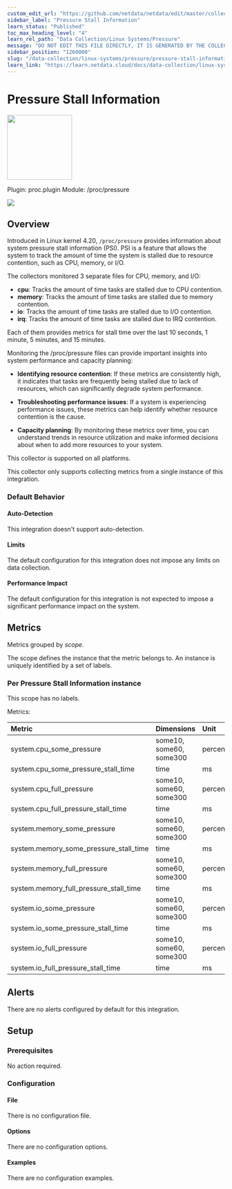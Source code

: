 ```yaml
---
custom_edit_url: "https://github.com/netdata/netdata/edit/master/collectors/proc.plugin/metadata.yaml"
sidebar_label: "Pressure Stall Information"
learn_status: "Published"
toc_max_heading_level: "4"
learn_rel_path: "Data Collection/Linux Systems/Pressure"
message: "DO NOT EDIT THIS FILE DIRECTLY, IT IS GENERATED BY THE COLLECTOR'S metadata.yaml FILE"
sidebar_position: "1260000"
slug: "/data-collection/linux-systems/pressure/pressure-stall-information"
learn_link: "https://learn.netdata.cloud/docs/data-collection/linux-systems/pressure/pressure-stall-information"
---
```



# Pressure Stall Information


<img src="https://netdata.cloud/img/linuxserver.svg" width="150"/>


Plugin: proc.plugin
Module: /proc/pressure

<img src="https://img.shields.io/badge/maintained%20by-Netdata-%2300ab44" />

## Overview

Introduced in Linux kernel 4.20, `/proc/pressure` provides information about system pressure stall information
(PSI). PSI is a feature that allows the system to track the amount of time the system is stalled due to
resource contention, such as CPU, memory, or I/O.

The collectors monitored 3 separate files for CPU, memory, and I/O:

- **cpu**: Tracks the amount of time tasks are stalled due to CPU contention.
- **memory**: Tracks the amount of time tasks are stalled due to memory contention.
- **io**: Tracks the amount of time tasks are stalled due to I/O contention.
- **irq**: Tracks the amount of time tasks are stalled due to IRQ contention.

Each of them provides metrics for stall time over the last 10 seconds, 1 minute, 5 minutes, and 15 minutes.

Monitoring the /proc/pressure files can provide important insights into system performance and capacity planning:

- **Identifying resource contention**: If these metrics are consistently high, it indicates that tasks are
  frequently being stalled due to lack of resources, which can significantly degrade system performance.

- **Troubleshooting performance issues**: If a system is experiencing performance issues, these metrics can
  help identify whether resource contention is the cause.

- **Capacity planning**: By monitoring these metrics over time, you can understand trends in resource
  utilization and make informed decisions about when to add more resources to your system.




This collector is supported on all platforms.

This collector only supports collecting metrics from a single instance of this integration.


### Default Behavior

#### Auto-Detection

This integration doesn't support auto-detection.

#### Limits

The default configuration for this integration does not impose any limits on data collection.

#### Performance Impact

The default configuration for this integration is not expected to impose a significant performance impact on the system.


## Metrics

Metrics grouped by *scope*.

The scope defines the instance that the metric belongs to. An instance is uniquely identified by a set of labels.



### Per Pressure Stall Information instance



This scope has no labels.

Metrics:

| Metric | Dimensions | Unit |
|:------|:----------|:----|
| system.cpu_some_pressure | some10, some60, some300 | percentage |
| system.cpu_some_pressure_stall_time | time | ms |
| system.cpu_full_pressure | some10, some60, some300 | percentage |
| system.cpu_full_pressure_stall_time | time | ms |
| system.memory_some_pressure | some10, some60, some300 | percentage |
| system.memory_some_pressure_stall_time | time | ms |
| system.memory_full_pressure | some10, some60, some300 | percentage |
| system.memory_full_pressure_stall_time | time | ms |
| system.io_some_pressure | some10, some60, some300 | percentage |
| system.io_some_pressure_stall_time | time | ms |
| system.io_full_pressure | some10, some60, some300 | percentage |
| system.io_full_pressure_stall_time | time | ms |



## Alerts

There are no alerts configured by default for this integration.


## Setup

### Prerequisites

No action required.

### Configuration

#### File

There is no configuration file.
#### Options



There are no configuration options.

#### Examples
There are no configuration examples.


